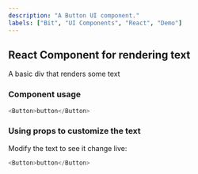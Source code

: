 ```yaml
---
description: "A Button UI component."
labels: ["Bit", "UI Components", "React", "Demo"]
---
```



## React Component for rendering text

A basic div that renders some text

### Component usage

```js
<Button>button</Button>
```

### Using props to customize the text

Modify the text to see it change live:

```js live
<Button>button</Button>
```
